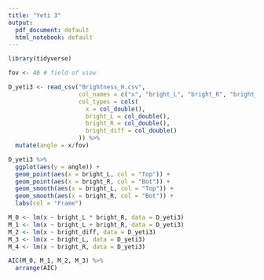 ```yaml
---
title: "Yeti 3"
output:
  pdf_document: default
  html_notebook: default
---
```


```r
library(tidyverse)
```

```r
fov <- 40 # field of view

D_yeti3 <- read_csv("Brightness_H.csv", 
                    col_names = c("x", "bright_L", "bright_R", "bright_diff"),
                    col_types = cols(
                      x = col_double(),
                      bright_L = col_double(),
                      bright_R = col_double(),
                      bright_diff = col_double()
                    )) %>% 
  mutate(angle = x/fov)
```


```r
D_yeti3 %>% 
  ggplot(aes(y = angle)) +
  geom_point(aes(x = bright_L, col = "Top")) +
  geom_point(aes(x = bright_R, col = "Bot")) +
  geom_smooth(aes(x = bright_L, col = "Top")) +
  geom_smooth(aes(x = bright_R, col = "Bot")) +
  labs(col = "Frame")
```

```r
M_0 <- lm(x ~ bright_L * bright_R, data = D_yeti3)
M_1 <- lm(x ~ bright_L + bright_R, data = D_yeti3)
M_2 <- lm(x ~ bright_diff, data = D_yeti3)
M_3 <- lm(x ~ bright_L, data = D_yeti3)
M_4 <- lm(x ~ bright_R, data = D_yeti3)

AIC(M_0, M_1, M_2, M_3) %>% 
  arrange(AIC)
```

